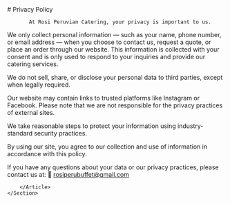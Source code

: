 
<Layout title="Privacy Policy" description="Our privacy policy.">
    <Section>
        <Article contain>
            # Privacy Policy

           At Rosi Peruvian Catering, your privacy is important to us.

We only collect personal information — such as your name, phone number, or email address — when you choose to contact us, request a quote, or place an order through our website. This information is collected with your consent and is only used to respond to your inquiries and provide our catering services.

We do not sell, share, or disclose your personal data to third parties, except when legally required.

Our website may contain links to trusted platforms like Instagram or Facebook. Please note that we are not responsible for the privacy practices of external sites.

We take reasonable steps to protect your information using industry-standard security practices.

By using our site, you agree to our collection and use of information in accordance with this policy.

If you have any questions about your data or our privacy practices, please contact us at: 📧 rosiperubuffet@gmail.com

        </Article>
    </Section>

</Layout>
